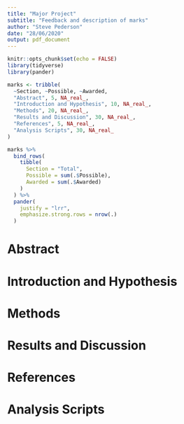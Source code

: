 ```yaml
---
title: "Major Project"
subtitle: "Feedback and description of marks"
author: "Steve Pederson"
date: "28/06/2020"
output: pdf_document
---
```


```r
knitr::opts_chunk$set(echo = FALSE)
library(tidyverse)
library(pander)
```

```r
marks <- tribble(
  ~Section, ~Possible, ~Awarded,
  "Abstract", 5, NA_real_,
  "Introduction and Hypothesis", 10, NA_real_,
  "Methods", 20, NA_real_, 
  "Results and Discussion", 30, NA_real_,
  "References", 5, NA_real_,
  "Analysis Scripts", 30, NA_real_
)
```

```r
marks %>%
  bind_rows(
    tibble(
      Section = "Total",
      Possible = sum(.$Possible),
      Awarded = sum(.$Awarded)
    )
  ) %>%
  pander(
    justify = "lrr",
    emphasize.strong.rows = nrow(.)
  )
```

# Abstract

# Introduction and Hypothesis

# Methods

# Results and Discussion

# References

# Analysis Scripts